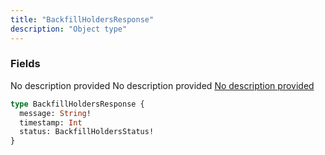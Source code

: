 ```yaml
---
title: "BackfillHoldersResponse"
description: "Object type"
---
```


### Fields

<ResponseField name="message" type="String!" required>
  No description provided
</ResponseField>

<ResponseField name="timestamp" type="Int">
  No description provided
</ResponseField>

<a href="/api-reference/types/backfillholdersstatus">
  <ResponseField name="status" type="BackfillHoldersStatus!" required>
    No description provided
  </ResponseField>
</a>


```graphql BackfillHoldersResponse
type BackfillHoldersResponse {
  message: String!
  timestamp: Int
  status: BackfillHoldersStatus!
}
```
